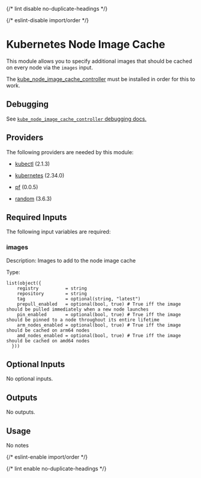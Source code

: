 
{/* lint disable no-duplicate-headings */}

{/* eslint-disable import/order */}
<ModuleHeader name="kube_node_image_cache" sourceHref="https://github.com/Panfactum/stack/tree/__PANFACTUM_VERSION_MAIN__/packages/infrastructure/kube_node_image_cache" status="stable" type="submodule"/>

# Kubernetes Node Image Cache

This module allows you to specify additional images that should be cached on every node via the `images` input.

The [kube\_node\_image\_cache\_controller](/docs/main/reference/infrastructure-modules/direct/kubernetes/kube\_node\_image\_cache\_controller) must be installed in order for this to work.

## Debugging

See [`kube_node_image_cache_controller` debugging docs.](/docs/main/reference/infrastructure-modules/direct/kubernetes/kube\_node\_image\_cache\_controller#debugging)

## Providers

The following providers are needed by this module:

- [kubectl](https://registry.terraform.io/providers/alekc/kubectl/2.1.3/docs) (2.1.3)

- [kubernetes](https://registry.terraform.io/providers/hashicorp/kubernetes/2.34.0/docs) (2.34.0)

- [pf](https://registry.terraform.io/providers/panfactum/pf/0.0.5/docs) (0.0.5)

- [random](https://registry.terraform.io/providers/hashicorp/random/3.6.3/docs) (3.6.3)

## Required Inputs

The following input variables are required:

### images

Description: Images to add to the node image cache

Type:

```hcl
list(object({
    registry          = string
    repository        = string
    tag               = optional(string, "latest")
    prepull_enabled   = optional(bool, true) # True iff the image should be pulled immediately when a new node launches
    pin_enabled       = optional(bool, true) # True iff the image should be pinned to a node throughout its entire lifetime
    arm_nodes_enabled = optional(bool, true) # True iff the image should be cached on arm64 nodes
    amd_nodes_enabled = optional(bool, true) # True iff the image should be cached on amd64 nodes
  }))
```

## Optional Inputs

No optional inputs.

## Outputs

No outputs.

## Usage

No notes

{/* eslint-enable import/order */}

{/* lint enable no-duplicate-headings */}
